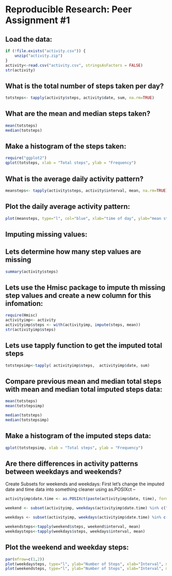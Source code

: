Reproducible Research: Peer Assignment #1
========================================================

Load the data:
---------------

```r
if (!file.exists("activity.csv")) {
    unzip("activity.zip")
}
activity<-read.csv("activity.csv", stringsAsFactors = FALSE)
str(activity)
```

What is the total number of steps taken per day?
----------------------------------------------------
```r
totsteps<- tapply(activity$steps, activity$date, sum, na.rm=TRUE)
```

What are the mean and median steps taken?
----------------------------------------------------
```r
mean(totsteps)
median(totsteps)
```

Make a histogram of the steps taken:
----------------------------------------------------
```r
require("ggplot2")
qplot(totsteps, xlab = "Total steps", ylab = "Frequency")
```

What is the average daily activity pattern?
----------------------------------------------------
```r
meansteps<- tapply(activity$steps, activity$interval, mean, na.rm=TRUE)
```

Plot the daily average activity pattern:
--
```r
plot(meansteps, type="l", col="blue", xlab="time of day", ylab="mean steps")
```

Imputing missing values:
----------------------------------------------------
Lets determine how many step values are missing
--
```r
summary(activity$steps)
```

Lets use the Hmisc package to impute th missing step values and create a new column for this infomation:
--
```r
require(Hmisc)
activityimp<- activity
activityimp$steps <- with(activityimp, impute(steps, mean))
str(activityimp$steps)
```

Lets use tapply function to get the imputed total steps
--
```r
totstepsimp<-tapply( activityimp$steps,  activityimp$date, sum)
```

Compare previous mean and median total steps with mean and median total imputed steps data:
--
```r
mean(totsteps)
mean(totstepsimp)

median(totsteps)
median(totstepsimp)
```

Make a histogram of the imputed steps data:
----------------------------------------------------
```r
qplot(totstepsimp, xlab = "Total steps", ylab = "Frequency")
```

Are there differences in activity patterns between weekdays and weekends?
--------------------------------------------------------------------------
Create Subsets for weekends and weekdays:
First let's change the imputed date and time data into something cleaner using as.POSIXct
--

```r
activityimp$date.time <- as.POSIXct(paste(activityimp$date, time), format = "%Y-%m-%d %H.%M", tz = "GMT")
```


```r

weekend <- subset(activityimp, weekdays(activityimp$date.time) %in% c("Saturday", "Sunday"))

weekdays <- subset(activityimp, weekdays(activityimp$date.time) %in% c("Monday", "Tuesday", "Wednesday","Thursday", "Friday"))

weekendsteps<-tapply(weekend$steps, weekend$interval, mean)
weekdaysteps<-tapply(weekdays$steps, weekdays$interval, mean)
```

Plot the weekend and weekday steps:
---
```r
par(mfrow=c(1,2)) 
plot(weekdaysteps, type="l", ylab="Number of Steps", xlab="Interval", main="Weekday Steps")
plot(weekendsteps, type="l", ylab="Number of Steps", xlab="Interval", main="Weekend Steps")
```










